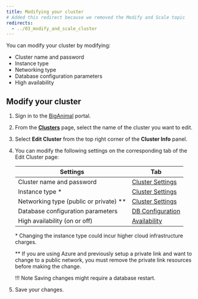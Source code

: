 ```yaml
---
title: Modifying your cluster
# Added this redirect because we removed the Modify and Scale topic
redirects:
  - ../03_modify_and_scale_cluster
---
```


You can modify your cluster by modifying:

-   Cluster name and password
-   Instance type
-   Networking type
-   Database configuration parameters
-   High availability

## Modify your cluster

1.  Sign in to the [BigAnimal](https://portal.biganimal.com) portal.

2.  From the [**Clusters**](https://portal.biganimal.com/clusters) page, select the name of the cluster you want to edit.

3.  Select **Edit Cluster** from the top right corner of the **Cluster Info** panel.

4.  You can modify the following settings on the corresponding tab of the Edit Cluster page:

    | Settings                            | Tab                                                                                       |
    | ----------------------------------- | ----------------------------------------------------------------------------------------- |
    | Cluster name and password           | [Cluster Settings](../../getting_started/03_create_cluster/#cluster-settings-tab)                 |
    | Instance type \*  | [Cluster Settings](../../getting_started/03_create_cluster/#cluster-settings-tab) |
    | Networking type (public or private) \**| [Cluster Settings](../../getting_started/03_create_cluster/#cluster-settings-tab)|
    | Database configuration parameters   | [DB Configuration](05_db_configuration_parameters)                       |
    | High availability (on or off)       | [Availability](../../getting_started/03_create_cluster/#availability-tab)                 |

    \* Changing the instance type could incur higher cloud infrastructure charges.

    \** If you are using Azure and previously setup a private link and want to change to a public network, you must remove the private link resources before making the change.

    !!! Note
        Saving changes might require a database restart.

5.  Save your changes.
